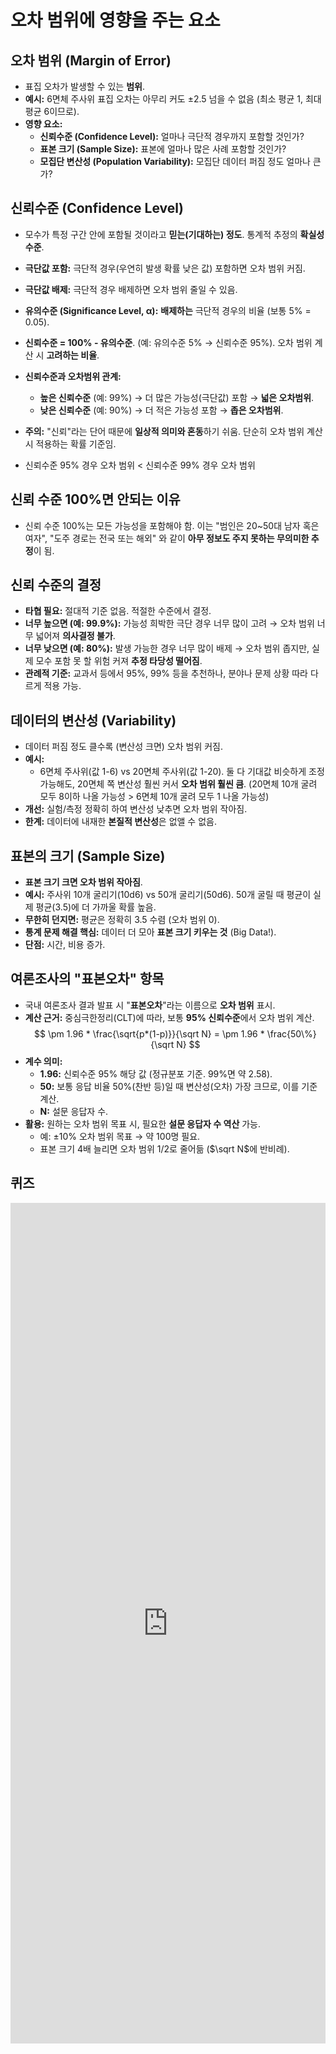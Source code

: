 # 오차 범위에 영향을 주는 요소

## 오차 범위 (Margin of Error)

*   표집 오차가 발생할 수 있는 **범위**.
*   **예시:** 6면체 주사위 표집 오차는 아무리 커도 ±2.5 넘을 수 없음 (최소 평균 1, 최대 평균 6이므로).
*   **영향 요소:**
    *   **신뢰수준 (Confidence Level):** 얼마나 극단적 경우까지 포함할 것인가?
    *   **표본 크기 (Sample Size):** 표본에 얼마나 많은 사례 포함할 것인가?
    *   **모집단 변산성 (Population Variability):** 모집단 데이터 퍼짐 정도 얼마나 큰가?

## 신뢰수준 (Confidence Level)

*   모수가 특정 구간 안에 포함될 것이라고 **믿는(기대하는) 정도**. 통계적 추정의 **확실성 수준**.
*   **극단값 포함:** 극단적 경우(우연히 발생 확률 낮은 값) 포함하면 오차 범위 커짐.
*   **극단값 배제:** 극단적 경우 배제하면 오차 범위 줄일 수 있음.
*   **유의수준 (Significance Level, α):** **배제하는** 극단적 경우의 비율 (보통 5% = 0.05).
*   **신뢰수준 = 100% - 유의수준**. (예: 유의수준 5% → 신뢰수준 95%). 오차 범위 계산 시 **고려하는 비율**.
*   **신뢰수준과 오차범위 관계:**
    *   **높은 신뢰수준** (예: 99%) → 더 많은 가능성(극단값) 포함 → **넓은 오차범위**.
    *   **낮은 신뢰수준** (예: 90%) → 더 적은 가능성 포함 → **좁은 오차범위**.
*   **주의:** "신뢰"라는 단어 때문에 **일상적 의미와 혼동**하기 쉬움. 단순히 오차 범위 계산 시 적용하는 확률 기준임.

*   신뢰수준 95% 경우 오차 범위 < 신뢰수준 99% 경우 오차 범위

## 신뢰 수준 100%면 안되는 이유

*   신뢰 수준 100%는 모든 가능성을 포함해야 함. 이는 "범인은 20~50대 남자 혹은 여자", "도주 경로는 전국 또는 해외" 와 같이 **아무 정보도 주지 못하는 무의미한 추정**이 됨.

## 신뢰 수준의 결정

*   **타협 필요:** 절대적 기준 없음. 적절한 수준에서 결정.
*   **너무 높으면 (예: 99.9%):** 가능성 희박한 극단 경우 너무 많이 고려 → 오차 범위 너무 넓어져 **의사결정 불가**.
*   **너무 낮으면 (예: 80%):** 발생 가능한 경우 너무 많이 배제 → 오차 범위 좁지만, 실제 모수 포함 못 할 위험 커져 **추정 타당성 떨어짐**.
*   **관례적 기준:** 교과서 등에서 95%, 99% 등을 추천하나, 분야나 문제 상황 따라 다르게 적용 가능.

## 데이터의 변산성 (Variability)

*   데이터 퍼짐 정도 클수록 (변산성 크면) 오차 범위 커짐.
*   **예시:**
    *   6면체 주사위(값 1-6) vs 20면체 주사위(값 1-20). 둘 다 기대값 비슷하게 조정 가능해도, 20면체 쪽 변산성 훨씬 커서 **오차 범위 훨씬 큼**. (20면체 10개 굴려 모두 8이하 나올 가능성 > 6면체 10개 굴려 모두 1 나올 가능성)
*   **개선:** 실험/측정 정확히 하여 변산성 낮추면 오차 범위 작아짐.
*   **한계:** 데이터에 내재한 **본질적 변산성**은 없앨 수 없음.

## 표본의 크기 (Sample Size)

*   **표본 크기 크면 오차 범위 작아짐**.
*   **예시:** 주사위 10개 굴리기(10d6) vs 50개 굴리기(50d6). 50개 굴릴 때 평균이 실제 평균(3.5)에 더 가까울 확률 높음.
*   **무한히 던지면:** 평균은 정확히 3.5 수렴 (오차 범위 0).
*   **통계 문제 해결 핵심:** 데이터 더 모아 **표본 크기 키우는 것** (Big Data!).
*   **단점:** 시간, 비용 증가.


## 여론조사의 "표본오차" 항목

*   국내 여론조사 결과 발표 시 "**표본오차**"라는 이름으로 **오차 범위** 표시.
*   **계산 근거:** 중심극한정리(CLT)에 따라, 보통 **95% 신뢰수준**에서 오차 범위 계산.
$$
\pm 1.96 * \frac{\sqrt{p*(1-p)}}{\sqrt N} = \pm 1.96 * \frac{50\%}{\sqrt N} 
$$
*   **계수 의미:**
    *   **1.96:** 신뢰수준 95% 해당 값 (정규분포 기준. 99%면 약 2.58).
    *   **50:** 보통 응답 비율 50%(찬반 등)일 때 변산성(오차) 가장 크므로, 이를 기준 계산.
    *   **N:** 설문 응답자 수.
*   **활용:** 원하는 오차 범위 목표 시, 필요한 **설문 응답자 수 역산** 가능.
    *   예: ±10% 오차 범위 목표 → 약 100명 필요.
    *   표본 크기 4배 늘리면 오차 범위 1/2로 줄어듦 ($\sqrt N$에 반비례).
    
## 퀴즈

<iframe src="https://tally.so/embed/mDylvE?alignLeft=1&hideTitle=1&transparentBackground=1&dynamicHeight=1" loading="lazy" width="100%" height="1345" frameborder="0" marginheight="0" marginwidth="0" title="[통계] 오차범위"></iframe>
